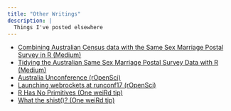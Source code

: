 ```yaml
---
title: "Other Writings"
description: |
  Things I've posted elsewhere
---
```


* [Combining Australian Census data with the Same Sex Marriage Postal Survey in R (Medium)](https://medium.com/@miles.mcbain/combining-australian-census-data-with-the-same-sex-marriage-postal-survey-in-r-39d9b2082249)
* [Tidying the Australian Same Sex Marriage Postal Survey Data with R (Medium)](https://medium.com/@miles.mcbain/tidying-the-australian-same-sex-marriage-postal-survey-data-with-r-5d35cea07962)
* [Australia Unconference (rOpenSci)](https://ropensci.org/blog/2016/06/16/au-unconf/)
* [Launching webrockets at runconf17 (rOpenSci)](https://ropensci.org/blog/2017/07/05/webrockets/)
* [R Has No Primitives (One weiRd tip)](http://bragqut.github.io/2016/05/26/milesmcbain-rnoprimitives/)
* [What the shist()? (One weiRd tip)](http://bragqut.github.io/2016/02/24/milesmcbain-shistogram/)
